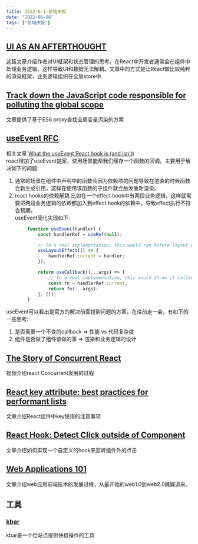 ```yaml
---
title: 2022-6-1-前端快报
date: "2022-06-06"  
tags: ["前端快报"]
---
```


## [UI AS AN AFTERTHOUGHT](https://michel.codes/blogs/ui-as-an-afterthought)  
这篇文章介绍作者对UI框架和状态管理的思考。在React中开发者通常会在组件中处理业务逻辑，这样导致UI和数据无法解耦。文章中的方式是让React做比较纯粹的渲染框架，业务逻辑组织在全局store中.  

## [Track down the JavaScript code responsible for polluting the global scope](https://mmazzarolo.com/blog/2022-02-16-track-down-the-javascript-code-responsible-for-polluting-the-global-scope/)  
文章提供了基于ES6 proxy查找全局变量污染的方案  

## [useEvent RFC](https://github.com/reactjs/rfcs/blob/useevent/text/0000-useevent.md) 
相关文章
[What the useEvent React hook is (and isn't)](https://typeofnan.dev/what-the-useevent-react-hook-is-and-isnt/)   
react增加了useEvent提案，使用场景能帮我们缓存一个函数的回调。主要用于解决如下的问题:
1. 通常的场景在组件中声明中的函数会因为依赖项的问题导致在渲染的时候函数会新生成引用，这样在使用该函数的子组件就会触发重新渲染。
2. react hooks的依赖解耦 比如在一个effect hook中有两段业务逻辑，这样就需要把两段业务逻辑的依赖都加入到effect hook的依赖中，导致effect执行不符合预期。  
useEvent简化实现如下: 

```javascript
        function useEvent(handler) {
            const handlerRef = useRef(null);

            // In a real implementation, this would run before layout effects
            useLayoutEffect(() => {
                handlerRef.current = handler;
            });

            return useCallback((...args) => {
                // In a real implementation, this would throw if called during render
                const fn = handlerRef.current;
                return fn(...args);
            }, []);
        }
```

useEvent可以看出是官方的解决前面提到问题的方案，在往前走一会，有如下的一些思考:  
1. 是否需要一个不变的callback => 性能 vs 代码复杂度
2. 组件是否做了组件该做的事 => 渲染和业务逻辑的设计 

## [The Story of Concurrent React ](https://www.youtube.com/watch?v=NZoRlVi3MjQ)  
视频介绍react Concurrent发展的过程

## [React key attribute: best practices for performant lists](https://www.developerway.com/posts/react-key-attribute)  
文章介绍React组件中key使用的注意事项

## [React Hook: Detect Click outside of Component](https://www.robinwieruch.de/react-hook-detect-click-outside-component/)   
文章介绍如何实现一个自定义的hook来监听组件外的点击

## [Web Applications 101](https://www.robinwieruch.de/web-applications/)  
文章介绍web应用前端技术的发展过程，从最开始的web1.0到web2.0娓娓道来。

## 工具

### [kbar](https://github.com/timc1/kbar)
kbar是一个给站点提供快捷操作的工具


